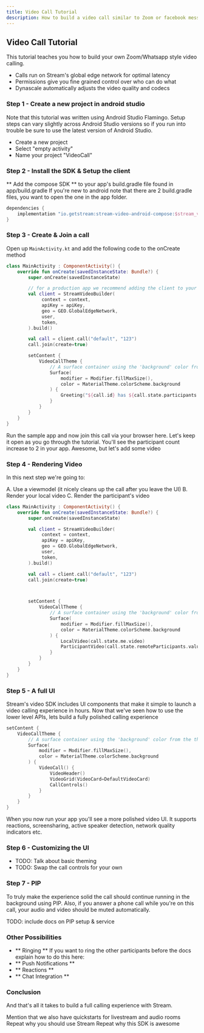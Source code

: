 ```yaml
---
title: Video Call Tutorial
description: How to build a video call similar to Zoom or facebook messenger
---
```


## Video Call Tutorial

This tutorial teaches you how to build your own Zoom/Whatsapp style video calling.

* Calls run on Stream's global edge network for optimal latency
* Permissions give you fine grained control over who can do what
* Dynascale automatically adjusts the video quality and codecs

### Step 1 - Create a new project in android studio

Note that this tutorial was written using Android Studio Flamingo.
Setup steps can vary slightly across Android Studio versions so if you run into trouble be sure to use the latest version of Android Studio.

* Create a new project
* Select "empty activity"
* Name your project "VideoCall"

### Step 2 - Install the SDK & Setup the client

** Add the compose SDK ** to your app's build.gradle file found in app/build.gradle
If you're new to android note that there are 2 build.gradle files, you want to open the one in the app folder.

```groovy
dependencies {
    implementation "io.getstream:stream-video-android-compose:$stream_version"
}
```

### Step 3 - Create & Join a call

Open up `MainActivity.kt` and add the following code to the onCreate method

```kotlin
class MainActivity : ComponentActivity() {
    override fun onCreate(savedInstanceState: Bundle?) {
        super.onCreate(savedInstanceState)

        // for a production app we recommend adding the client to your Application class
        val client = StreamVideoBuilder(
             context = context,
             apiKey = apiKey,
             geo = GEO.GlobalEdgeNetwork,
             user,
             token,
        ).build()

        val call = client.call("default", "123")
        call.join(create=true)

        setContent {
            VideoCallTheme {
                // A surface container using the 'background' color from the theme
                Surface(
                    modifier = Modifier.fillMaxSize(),
                    color = MaterialTheme.colorScheme.background
                ) {
                    Greeting("${call.id} has ${call.state.participants.value.size} participants")
                }
            }
        }
    }
}
```

Run the sample app and now join this call via your browser here. Let's keep it open as you go through the tutorial.
You'll see the participant count increase to 2 in your app. Awesome, but let's add some video

### Step 4 - Rendering Video

In this next step we're going to:

A. Use a viewmodel (it nicely cleans up the call after you leave the UI)
B. Render your local video
C. Render the participant's video

```kotlin
class MainActivity : ComponentActivity() {
    override fun onCreate(savedInstanceState: Bundle?) {
        super.onCreate(savedInstanceState)

        val client = StreamVideoBuilder(
             context = context,
             apiKey = apiKey,
             geo = GEO.GlobalEdgeNetwork,
             user,
             token,
        ).build()

        val call = client.call("default", "123")
        call.join(create=true)



        setContent {
            VideoCallTheme {
                // A surface container using the 'background' color from the theme
                Surface(
                    modifier = Modifier.fillMaxSize(),
                    color = MaterialTheme.colorScheme.background
                ) {
                    LocalVideo(call.state.me.video)
                    ParticipantVideo(call.state.remoteParticipants.value.first().video)
                }
            }
        }
    }
}
```

### Step 5 - A full UI

Stream's video SDK includes UI components that make it simple to launch a video calling experience in hours.
Now that we've seen how to use the lower level APIs, lets build a fully polished calling experience

```kotlin
setContent {
    VideoCallTheme {
        // A surface container using the 'background' color from the theme
        Surface(
            modifier = Modifier.fillMaxSize(),
            color = MaterialTheme.colorScheme.background
        ) {
            VideoCall() {
                VideoHeader()
                VideoGrid(VideoCard=DefaultVideoCard)
                CallControls()
            }
        }
    }
}

```

When you now run your app you'll see a more polished video UI.
It supports reactions, screensharing, active speaker detection, network quality indicators etc.

### Step 6 - Customizing the UI

* TODO: Talk about basic theming
* TODO: Swap the call controls for your own

### Step 7 - PIP

To truly make the experience solid the call should continue running in the background using PIP.
Also, if you answer a phone call while you're on this call, your audio and video should be muted automatically.

TODO: include docs on PIP setup & service


### Other Possibilities

* ** Ringing ** If you want to ring the other participants before the docs explain how to do this here:
* ** Push Notifications **
* ** Reactions **
* ** Chat Integration **


### Conclusion

And that's all it takes to build a full calling experience with Stream.

Mention that we also have quickstarts for livestream and audio rooms
Repeat why you should use Stream
Repeat why this SDK is awesome

